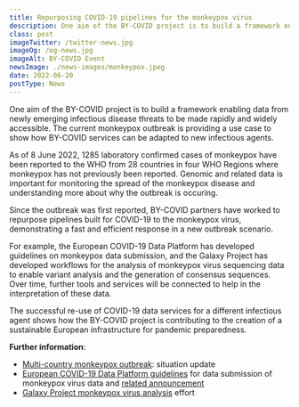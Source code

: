 ```yaml
---
title: Repurposing COVID-19 pipelines for the monkeypox virus
description: One aim of the BY-COVID project is to build a framework enabling data from newly emerging infectious disease threats to be made rapidly and widely accessible.
class: post
imageTwitter: /twitter-news.jpg
imageOg: /og-news.jpg
imageAlt: BY-COVID Event
newsImage: ./news-images/monkeypox.jpeg
date: 2022-06-20
postType: News
---
```



One aim of the BY-COVID project is to build a framework enabling data from newly emerging infectious disease threats to be made rapidly and widely accessible. The current monkeypox outbreak is providing a use case to show how BY-COVID services can be adapted to new infectious agents.

As of 8 June 2022, 1285 laboratory confirmed cases of monkeypox have been reported to the WHO from 28 countries in four WHO Regions where monkeypox has not previously been reported. Genomic and related data is important for monitoring the spread of the monkeypox disease and understanding more about why the outbreak is occuring.

Since the outbreak was first reported, BY-COVID partners have worked to repurpose pipelines built for COVID-19 to the monkeypox virus, demonstrating a fast and efficient response in a new outbreak scenario. 

For example, the European COVID-19 Data Platform has developed guidelines on monkeypox data submission, and the Galaxy Project has developed workflows for the analysis of monkeypox virus sequencing data to enable variant analysis and the generation of consensus sequences. Over time, further tools and services will be connected to help in the interpretation of these data.

The successful re-use of COVID-19 data services for a different infectious agent shows how the BY-COVID project is contributing to the creation of a sustainable European infrastructure for pandemic preparedness.


**Further information**:

* [Multi-country monkeypox outbreak](https://www.who.int/emergencies/disease-outbreak-news/item/2022-DON392): situation update
* [European COVID-19 Data Platform guidelines](https://www.covid19dataportal.org/news/monkeypox-viral-data-submissions?nid=2038) for data submission of monkeypox virus data and [related announcement](https://www.covid19dataportal.org/news/monkeypox-viral-data-submissions?nid=2038)
* [Galaxy Project monkeypox virus analysis](https://galaxyproject.org/projects/mpxv/) effort
